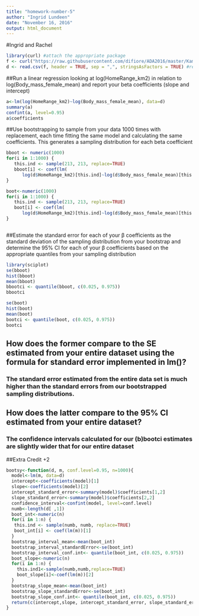 ```yaml
---
title: "homework-number-5"
author: "Ingrid Lundeen"
date: "November 16, 2016"
output: html_document
---
```

#Ingrid and Rachel
```r
library(curl) #attach the appropriate package
f <- curl("https://raw.githubusercontent.com/difiore/ADA2016/master/KamilarAndCooperData.csv") #use curl function to pull in the link for the data
d <- read.csv(f, header = TRUE, sep = ",", stringsAsFactors = TRUE) #read in the csv as data
```
##Run a linear regression looking at log(HomeRange_km2) in relation to log(Body_mass_female_mean) and report your beta coefficients (slope and intercept)
```r
a<-lm(log(HomeRange_km2)~log(Body_mass_female_mean), data=d) 
summary(a)
confint(a, level=0.95)
a$coefficients

```
##Use bootstrapping to sample from your data 1000 times with replacement, each time fitting the same model and calculating the same coefficients. This generates a sampling distribution for each beta coefficient
```r
bboot <- numeric(1000)
for(i in 1:1000) {
   this.ind <- sample(213, 213, replace=TRUE)
   bboot[i] <- coef(lm(
      log(d$HomeRange_km2)[this.ind]~log(d$Body_mass_female_mean)[this.ind]))[1]
}

boot<-numeric(1000)
for(i in 1:1000) {
   this.ind <- sample(213, 213, replace=TRUE)
   boot[i] <- coef(lm(
      log(d$HomeRange_km2)[this.ind]~log(d$Body_mass_female_mean)[this.ind]))[2]
}



```
##Estimate the standard error for each of your β coefficients as the standard deviation of the sampling distribution from your bootstrap and determine the 95% CI for each of your β coefficients based on the appropriate quantiles from your sampling distribution
```r
library(sciplot)
se(bboot)
hist(bboot)
mean(bboot)
bbootci <- quantile(bboot, c(0.025, 0.975))
bbootci

se(boot)
hist(boot)
mean(boot)
bootci <- quantile(boot, c(0.025, 0.975))
bootci
```
## How does the former compare to the SE estimated from your entire dataset using the formula for standard error implemented in lm()?
### The standard error estimated from the entire data set is much higher than the standard errors from our bootstrapped sampling distributions. 

## How does the latter compare to the 95% CI estimated from your entire dataset?
### The confidence intervals calculated for our (b)bootci estimates are slightly wider that for our entire dataset

##Extra Credit +2
```r
bootsy<-function(d, m, conf.level=0.95, n=1000){
  model<-lm(m, data=d)
  intercept<-coefficients(model)[1]
  slope<-coefficients(model)[2]
  intercept_standard_error<-summary(model)$coefficients[1,2]
  slope_standard_error<-summary(model)$coefficients[2,2]
  confidence_interval<-confint(model, level=conf.level)
  numb<-length(d[ ,1])
  boot_int<-numeric(n)
  for(i in 1:n) {
   this.ind <- sample(numb, numb, replace=TRUE)
   boot_int[i] <- coef(lm(m))[1]
  }
  bootstrap_interval_mean<-mean(boot_int)
  bootstrap_interval_standardError<-se(boot_int)
  bootstrap_interval_conf.int<- quantile(boot_int, c(0.025, 0.975))
  boot_slope<-numeric(n)
  for(i in 1:n) {
    this.ind1<-sample(numb,numb,replace=TRUE)
    boot_slope[i]<-coef(lm(m))[2]
  }
  bootstrap_slope_mean<-mean(boot_int)
  bootstrap_slope_standardError<-se(boot_int)
  bootstrap_slope_conf.int<- quantile(boot_int, c(0.025, 0.975))
  return(c(intercept,slope, intercept_standard_error, slope_standard_error, confidence_interval, bootstrap_interval_mean, bootstrap_interval_standardError, bootstrap_interval_conf.int, bootstrap_slope_mean, bootstrap_slope_standardError, bootstrap_slope_conf.int))
}

```
